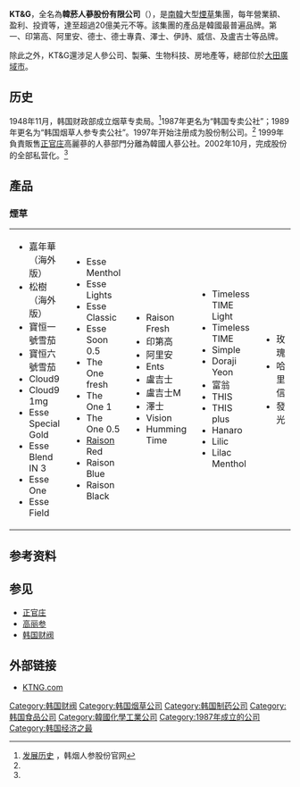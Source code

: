 {{noteTA
|1=zh-hans:烟;zh-hant:菸
|2=zh-hans:人参;zh-hant:人蔘
}}
{{Infobox Company
| name = 韩烟人参股份
| name_en = Korea Tobacco & Ginseng
| logo = KTnG logo.svg
| company_type = 上市公司
| traded_as = {{krx|033780}}
| original_text = {{lang|ko|케이티앤지}}
| original_spelling =
| company_slogan =
| market_information =
| ROC_UBN =
| abbreviated_name =
| predecessor =
| successor =
| foundation = 1987年4月1日
| location = {{ROK}}<br>[[大田市|大田市]][[大德区|大德区]]<ref>[http://www.ktng.com/eng/intro/location.jsp Head Office] {{webarchive|url=https://web.archive.org/web/20130610095338/http://ktng.com/eng/intro/location.jsp |date=2013-06-10 }}，韩烟人参股份官网</ref>
| zip_code =
| area_served =
| telephone_no =
| key_people = Young-jin Min（CEO）
| industry =
| products =
| services =
| capital =
| revenue = 26.376萬億韓圓<ref name="官网">[http://www.ktng.com/eng/intro/ktng_info.jsp Overview] {{webarchive|url=https://web.archive.org/web/20130608145107/http://ktng.com/eng/intro/ktng_info.jsp |date=2013-06-08 }}，韩烟人参股份官网</ref>
| operating_income =
| profit = 7.684萬億韓圓<ref name="官网" />
| total_asset = 56.197萬億韓圓<ref name="官网" />
| net_asset =
| market_value =
| num_employees = 4080名<ref name="官网" />
| equity =
| P/E ratio =
| earnings per share =
| Net asset value =
| accounting_period =
| parent =
| divisions =
| major_shareholder =
| subsid =
| homepage = http://www.ktng.com/
| width =
}}
{{Infobox Korean name
|hangul = 한국담배인삼공사
|hanja = 韓國담배人蔘公社
|rr = Hanguk Dambae Insam Gongsa
|mr = Hanguk Tampae Insam Kongsa
}}
'''KT&G'''，全名為'''韓菸人蔘股份有限公司'''（{{kse|033780}}），是[[南韓|南韓]]大型[[煙草|煙草]]集團，每年營業額、盈利、投資等，達至超過20億美元不等。該集團的產品是韓國最普遍品牌。第一、印第高、阿里安、德士、德士專貴、澤士、伊詩、威信、及盧吉士等品牌。  

除此之外，KT&G還涉足人參公司、製藥、生物科技、房地產等，總部位於[[大田廣域市|大田廣域市]]。

==历史==
1948年11月，韩国财政部成立烟草专卖局。<ref name="history">[http://www.ktng.com/eng/intro/history.jsp 发展历史] {{webarchive|url=https://web.archive.org/web/20130609230957/http://ktng.com/eng/intro/history.jsp |date=2013-06-09 }}，韩烟人参股份官网</ref>1987年更名为“韩国专卖公社”；1989年更名为“韩国烟草人参专卖公社”。1997年开始注册成为股份制公司。<ref name="history" /> 1999年負責販售[[正官庄|正官庄]]高麗蔘的人蔘部門分離為韓國人蔘公社。2002年10月，完成股份的全部私营化。<ref name="history" />

==產品==
===煙草===
{|
| valign="top" |
*嘉年華（海外版）
*松樹（海外版）
*寶恒一號雪茄
*寶恒六號雪茄
*Cloud9
*Cloud9 1mg
*Esse Special Gold
*Esse Blend IN 3
*Esse One
*Esse Field
| valign="top" |
*Esse Menthol
*Esse Lights
*Esse Classic
*Esse Soon 0.5
*The One fresh
*The One 1
*The One 0.5
*[[Raison|Raison]] Red
*Raison Blue
*Raison Black
| valign="top" |
*Raison Fresh
*印第高
*阿里安
*Ents
*盧吉士
*盧吉士M
*澤士
*Vision
*Humming Time
| valign="top" |
*Timeless TIME Light
*Timeless TIME
*Simple
*Doraji Yeon
*富翁
*THIS
*THIS plus
*Hanaro
*Lilic
*Lilac Menthol
| valign="top" |
*玫瑰
*哈里信
*發光 
|}

==参考资料==
{{reflist}}

==参见==
*[[正官庄|正官庄]]
*[[高丽参|高丽参]]
*[[韩国财阀|韩国财阀]]

==外部链接==
*{{ko}} {{en}}[http://www.ktng.com KTNG.com] {{Wayback|url=http://www.ktng.com/ |date=20080511175521 }}

{{财阀}}
[[Category:韩国财阀|Category:韩国财阀]]
[[Category:韩国烟草公司|Category:韩国烟草公司]]
[[Category:韩国制药公司|Category:韩国制药公司]]
[[Category:韩国食品公司|Category:韩国食品公司]]
[[Category:韓國化學工業公司|Category:韓國化學工業公司]]
[[Category:1987年成立的公司|Category:1987年成立的公司]]
[[Category:韩国经济之最|Category:韩国经济之最]]